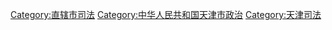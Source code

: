 [[Category:直辖市司法|Category:直辖市司法]]
[[Category:中华人民共和国天津市政治|Category:中华人民共和国天津市政治]]
[[Category:天津司法|Category:天津司法]]